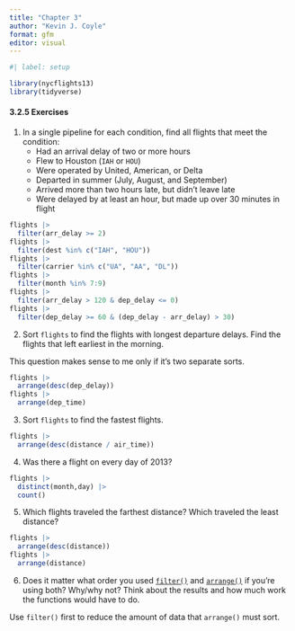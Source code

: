 ```yaml
---
title: "Chapter 3"
author: "Kevin J. Coyle"
format: gfm
editor: visual
---
```


```r
#| label: setup

library(nycflights13)
library(tidyverse)
```

#### 3.2.5 Exercises

1.  In a single pipeline for each condition, find all flights that meet the condition:
    -   Had an arrival delay of two or more hours
    -   Flew to Houston (`IAH` or `HOU`)
    -   Were operated by United, American, or Delta
    -   Departed in summer (July, August, and September)
    -   Arrived more than two hours late, but didn’t leave late
    -   Were delayed by at least an hour, but made up over 30 minutes in flight

```r
flights |>
  filter(arr_delay >= 2)
flights |>
  filter(dest %in% c("IAH", "HOU"))
flights |>
  filter(carrier %in% c("UA", "AA", "DL"))
flights |>
  filter(month %in% 7:9)
flights |>
  filter(arr_delay > 120 & dep_delay <= 0)
flights |>
  filter(dep_delay >= 60 & (dep_delay - arr_delay) > 30)
```

2.  Sort `flights` to find the flights with longest departure delays. Find the flights that left earliest in the morning.

This question makes sense to me only if it's two separate sorts.

```r
flights |>
  arrange(desc(dep_delay))
flights |>
  arrange(dep_time)
```

3.  Sort `flights` to find the fastest flights.

```r
flights |>
  arrange(desc(distance / air_time))
```

4.  Was there a flight on every day of 2013?

```r
flights |>
  distinct(month,day) |>
  count()
```

5.  Which flights traveled the farthest distance? Which traveled the least distance?

```r
flights |>
  arrange(desc(distance))
flights |>
  arrange(distance)
```

6.  Does it matter what order you used [`filter()`](https://dplyr.tidyverse.org/reference/filter.html) and [`arrange()`](https://dplyr.tidyverse.org/reference/arrange.html) if you’re using both? Why/why not? Think about the results and how much work the functions would have to do.

Use `filter()` first to reduce the amount of data that `arrange()` must sort.

